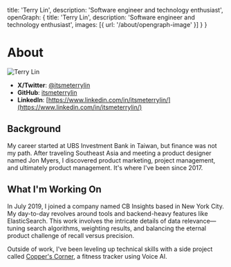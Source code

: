 
  title: 'Terry Lin',
  description: 'Software engineer and technology enthusiast',
  openGraph: {
    title: 'Terry Lin',
    description: 'Software engineer and technology enthusiast',
    images: [{ url: '/about/opengraph-image' }]
  }
}

# About

<div className="float-right ml-5 mb-5">
  <Image
    src="/images/terry-avatar.jpg"
    alt="Terry Lin"
    width={160}
    height={160}
    className="rounded-full object-cover"
    priority
  />
</div>

- **X/Twitter**: [@itsmeterrylin](https://x.com/itsmeterrylin)
- **GitHub**: [itsmeterrylin](https://github.com/itsmeterrylin)
- **LinkedIn**: [https://www.linkedin.com/in/itsmeterrylin/](https://www.linkedin.com/in/itsmeterrylin/)


## Background

My career started at UBS Investment Bank in Taiwan, but finance was not my path. After traveling Southeast Asia and meeting a product designer named Jon Myers, I discovered product marketing, project management, and ultimately product management. It's where I've been since 2017.

## What I'm Working On

In July 2019, I joined a company named CB Insights based in New York City. My day-to-day revolves around tools and backend-heavy features like ElasticSearch. This work involves the intricate details of data relevance—tuning search algorithms, weighting results, and balancing the eternal product challenge of recall versus precision.

Outside of work, I've been leveling up technical skills with a side project called [Copper's Corner](https://www.copperscorner.com/), a fitness tracker using Voice AI. 

